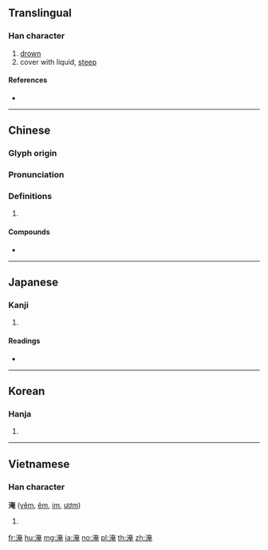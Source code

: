 {{character info/new}}
==Translingual==

===Han character===
{{Han char|rn=85|rad=水|as=08|sn=11|four=34116|canj=EKLU}}

# [[drown]]
# cover with liquid, [[steep]]

====References====
* {{Han ref|kx=0632.170|dkj=17696|dj=1038.020|hdz=31644.010|uh=6DF9|ud=28153|bh=B254|bd=45652}}

----

==Chinese==
{{zh-forms}}

===Glyph origin===
{{Han etym}}

===Pronunciation===
{{zh-pron
|m=yān
|ma=zh-yan.ogg
|c=jim1
|h=pfs=yim
|md=
|mn=qz,xm,zz:iam/qz,tw,xm,zz:im
|mn_note=iam - literary; im - vernacular
|w=
|mc=y
|oc=y
|cat=
}}

===Definitions===
{{zh-hanzi}}

# {{rfdef|lang=zh}}

====Compounds====
* {{zh-l|淹沒}}

----

==Japanese==

===Kanji===
{{ja-kanji|grade=|rs=水08}}

# {{defn|lang=ja|sort=水08}}

====Readings====
* {{ja-readings|on=[[えん]] (en), [[よう]] (yō)|kun=[[ひたす]] (hitasu), [[ひさしい]] (hisashii), [[とどまる]] (todomaru)}}

----

==Korean==

===Hanja===
{{ko-hanja|hangeul=[[엄]]|eumhun=|rv=eom|mr=ŏm|y=em}}

# {{defn|lang=ko|sort=水08}}

----

==Vietnamese==

===Han character===
'''淹''' ([[yêm]], [[êm]], [[im]], [[ươm]])

# {{defn|lang=vi}}

[[fr:淹]]
[[hu:淹]]
[[mg:淹]]
[[ja:淹]]
[[no:淹]]
[[pl:淹]]
[[th:淹]]
[[zh:淹]]